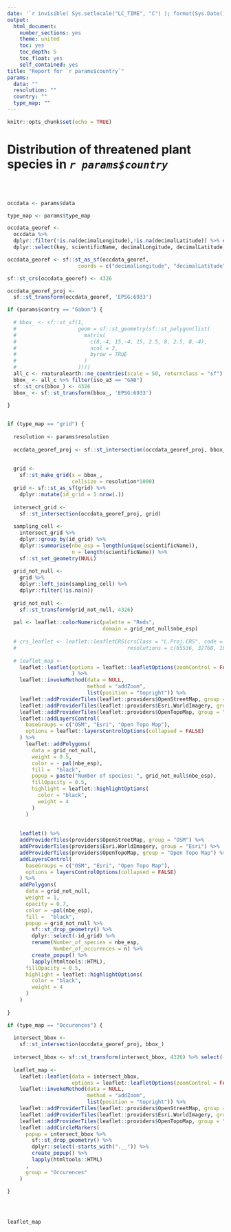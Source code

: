 ```yaml
---
date: '`r invisible( Sys.setlocale("LC_TIME", "C") ); format(Sys.Date(), "%B %d, %Y")`'
output:
  html_document:
    number_sections: yes
    theme: united
    toc: yes
    toc_depth: 5
    toc_float: yes
    self_contained: yes
title: "Report for `r params$country`"
params:
  data: ""
  resolution: ""
  country: ""
  type_map: ""
---
```



```r
knitr::opts_chunk$set(echo = TRUE)
```


# Distribution of threatened plant species in _`r params$country`_ 

</br>
</br>


```r

occdata <- params$data

type_map <- params$type_map

occdata_georef <- 
  occdata %>% 
  dplyr::filter(!is.na(decimalLongitude),!is.na(decimalLatitude)) %>% ## noms des variables à mettre à jour
  dplyr::select(key, scientificName, decimalLongitude, decimalLatitude) ## noms des variables à mettre à jour

occdata_georef <- sf::st_as_sf(occdata_georef, 
                       coords = c("decimalLongitude", "decimalLatitude")) ## noms des variables à mettre à jour

sf::st_crs(occdata_georef) <- 4326

occdata_georef_proj <- 
  sf::st_transform(occdata_georef, 'EPSG:6933')

```



```r

if (params$contry == "Gabon") {
  
  # bbox_ <- sf::st_sf(1,
  #                    geom = sf::st_geometry(sf::st_polygon(list(
  #                      matrix(
  #                        c(8,-4, 15,-4, 15, 2.5, 8, 2.5, 8,-4),
  #                        ncol = 2,
  #                        byrow = TRUE
  #                      )
  #                    ))))
  all_c <- rnaturalearth::ne_countries(scale = 50, returnclass = "sf")
  bbox_ <- all_c %>% filter(iso_a3 == "GAB")
  sf::st_crs(bbox_) <- 4326
  bbox_ <- sf::st_transform(bbox_, 'EPSG:6933')
  
}


if (type_map == "grid") {
  
  resolution <- params$resolution
  
  occdata_georef_proj <- sf::st_intersection(occdata_georef_proj, bbox_)
  
  
  grid <-
    sf::st_make_grid(x = bbox_,
                     cellsize = resolution*1000)
  grid <- sf::st_as_sf(grid) %>%
    dplyr::mutate(id_grid = 1:nrow(.))
  
  intersect_grid <-
    sf::st_intersection(occdata_georef_proj, grid)
  
  sampling_cell <-
    intersect_grid %>%
    dplyr::group_by(id_grid) %>%
    dplyr::summarise(nbe_esp = length(unique(scientificName)),
                     n = length(scientificName)) %>%
    sf::st_set_geometry(NULL)
  
  grid_not_null <-
    grid %>%
    dplyr::left_join(sampling_cell) %>%
    dplyr::filter(!is.na(n))
  
  grid_not_null <-
    sf::st_transform(grid_not_null, 4326)
  
  pal <- leaflet::colorNumeric(palette = "Reds",
                               domain = grid_not_null$nbe_esp)
  
  # crs_leaflet <- leaflet::leafletCRS(crsClass = "L.Proj.CRS", code = "ESRI:53009",
  #                                    resolutions = c(65536, 32768, 16384, 8192, 4096, 2048))
  
  # leaflet_map <-
    leaflet::leaflet(options = leaflet::leafletOptions(zoomControl = FALSE)
                     ) %>%
    leaflet::invokeMethod(data = NULL,
                          method = "addZoom",
                          list(position = "topright")) %>%
    leaflet::addProviderTiles(leaflet::providers$OpenStreetMap, group = "OSM") %>%
    leaflet::addProviderTiles(leaflet::providers$Esri.WorldImagery, group = "Esri") %>%
    leaflet::addProviderTiles(leaflet::providers$OpenTopoMap, group = "Open Topo Map") %>%
    leaflet::addLayersControl(
      baseGroups = c("OSM", "Esri", "Open Topo Map"),
      options = leaflet::layersControlOptions(collapsed = FALSE)
    ) %>%
      leaflet::addPolygons(
        data = grid_not_null,
        weight = 0.5,
        color = ~ pal(nbe_esp),
        fill =  "black",
        popup = paste("Number of species: ", grid_not_null$nbe_esp),
        fillOpacity = 0.5,
        highlight = leaflet::highlightOptions(
          color = "black",
          weight = 4
        )
      )
    
    
    leaflet() %>%
    addProviderTiles(providers$OpenStreetMap, group = "OSM") %>%
    addProviderTiles(providers$Esri.WorldImagery, group = "Esri") %>%
    addProviderTiles(providers$OpenTopoMap, group = "Open Topo Map") %>%
    addLayersControl(
      baseGroups = c("OSM", "Esri", "Open Topo Map"),
      options = layersControlOptions(collapsed = FALSE)
    ) %>%
    addPolygons(
      data = grid_not_null,
      weight = 1,
      opacity = 0.7,
      color = ~pal(nbe_esp),
      fill =  "black",
      popup = grid_not_null %>%
        sf::st_drop_geometry() %>%
        dplyr::select(-id_grid) %>% 
        rename(Number_of_species = nbe_esp,
               Number_of_occurences = n) %>%
        create_popup() %>%
        lapply(htmltools::HTML),
      fillOpacity = 0.5,
      highlight = leaflet::highlightOptions(
        color = "black",
        weight = 4
      )
    )
  
}

if (type_map == "Occurences") {
  
  intersect_bbox <-
    sf::st_intersection(occdata_georef_proj, bbox_)
  
  intersect_bbox <- sf::st_transform(intersect_bbox, 4326) %>% select(-X1)
  
  leaflet_map <-
    leaflet::leaflet(data = intersect_bbox,
                     options = leaflet::leafletOptions(zoomControl = FALSE)) %>%
    leaflet::invokeMethod(data = NULL,
                          method = "addZoom",
                          list(position = "topright")) %>%
    leaflet::addProviderTiles(leaflet::providers$OpenStreetMap, group = "OSM") %>%
    leaflet::addProviderTiles(leaflet::providers$Esri.WorldImagery, group = "Esri") %>%
    leaflet::addProviderTiles(leaflet::providers$OpenTopoMap, group = "Open Topo Map") %>%
    leaflet::addCircleMarkers(
      popup = intersect_bbox %>%
        sf::st_drop_geometry() %>%
        dplyr::select(-starts_with(".__")) %>%
        create_popup() %>%
        lapply(htmltools::HTML)
      ,
      group = "Occurences"
    )
  
}





```



```r

leaflet_map


```




